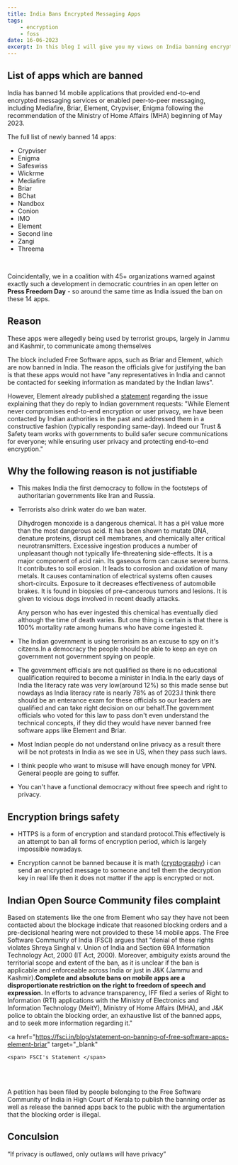 ```yaml
---
title: India Bans Encrypted Messaging Apps
tags:
    - encryption
    - foss
date: 16-06-2023
excerpt: In this blog I will give you my views on India banning encrypted messaging apps.
---
```


## List of apps which are banned

India has banned 14 mobile applications that provided end-to-end encrypted messaging services or enabled peer-to-peer messaging, including Mediafire, Briar, Element, Crypviser, Enigma following the recommendation of the Ministry of Home Affairs (MHA) beginning of May 2023.

The full list of newly banned 14 apps:

-   Crypviser
-   Enigma
-   Safeswiss
-   Wickrme
-   Mediafire
-   Briar
-   BChat
-   Nandbox
-   Conion
-   IMO
-   Element
-   Second line
-   Zangi
-   Threema

<br />

Coincidentally, we in a coalition with 45+ organizations warned against exactly such a development in democratic countries in an open letter on **Press Freedom Day** - so around the same time as India issued the ban on these 14 apps.

## Reason

These apps were allegedly being used by terrorist groups, largely in Jammu and Kashmir, to communicate among themselves

The block included Free Software apps, such as Briar and Element, which are now banned in India. The reason the officials give for justifying the ban is that these apps would not have "any representatives in India and cannot be contacted for seeking information as mandated by the Indian laws".

However, Element already published a <a href="https://element.io/blog/india-bans-flagship-client-for-the-matrix-network" target="_blank">statement</a> regarding the issue explaining that they do reply to Indian government requests: "While Element never compromises end-to-end encryption or user privacy, we have been contacted by Indian authorities in the past and addressed them in a constructive fashion (typically responding same-day). Indeed our Trust & Safety team works with governments to build safer secure communications for everyone; while ensuring user privacy and protecting end-to-end encryption."

## Why the following reason is not justifiable

-   This makes India the first democracy to follow in the footsteps of authoritarian governments like Iran and Russia.

-   Terrorists also drink water do we ban water.

    Dihydrogen monoxide is a dangerous chemical. It has a pH value more than the most dangerous acid. It has been shown to mutate DNA, denature proteins, disrupt cell membranes, and chemically alter critical neurotransmitters. Excessive ingestion produces a number of unpleasant though not typically life-threatening side-effects. It is a major component of acid rain. Its gaseous form can cause severe burns. It contributes to soil erosion. It leads to corrosion and oxidation of many metals. It causes contamination of electrical systems often causes short-circuits. Exposure to it decreases effectiveness of automobile brakes. It is found in biopsies of pre-cancerous tumors and lesions. It is given to vicious dogs involved in recent deadly attacks.

    Any person who has ever ingested this chemical has eventually died although the time of death varies. But one thing is certain is that there is 100% mortality rate among humans who have come ingested it.

-   The Indian government is using terrorisim as an excuse to spy on it's citzens.In a democracy the people should be able to keep an eye on government not government spying on people.

-   The government officials are not qualified as there is no educational qualification required to become a minister in India.In the early days of India the literacy rate was very low(around 12%) so this made sense but nowdays as India literacy rate is nearly 78% as of 2023.I think there should be an enterance exam for these officials so our leaders are qualified and can take right decision on our behalf.The government officials who voted for this law to pass don't even understand the technical concepts, if they did they would have never banned free software apps like Element and Briar.

-   Most Indian people do not understand online privacy as a result there will be not protests in India as we see in US, when they pass such laws.

-   I think people who want to misuse will have enough money for VPN. General people are going to suffer.

-   You can't have a functional democracy without free speech and right to privacy.

## Encryption brings safety

-   HTTPS is a form of encryption and standard protocol.This effectively is an attempt to ban all forms of encryption period, which is largely impossible nowadays.

-   Encryption cannot be banned because it is math (<a href="https://en.wikipedia.org/wiki/Cryptography" target="_blank">cryptography</a>) i can send an encrypted message to someone and tell them the decryption key in real life then it does not matter if the app is encrypted or not.

## Indian Open Source Community files complaint

Based on statements like the one from Element who say they have not been contacted about the blockage indicate that reasoned blocking orders and a pre-decisional hearing were not provided to these 14 mobile apps. The Free Software Community of India (FSCI) argues that "denial of these rights violates Shreya Singhal v. Union of India and Section 69A Information Technology Act, 2000 (IT Act, 2000). Moreover, ambiguity exists around the territorial scope and extent of the ban, as it is unclear if the ban is applicable and enforceable across India or just in J&K (Jammu and Kashmir).**Complete and absolute bans on mobile apps are a disproportionate restriction on the right to freedom of speech and expression.** In efforts to advance transparency, IFF filed a series of Right to Information (RTI) applications with the Ministry of Electronics and Information Technology (MeitY), Ministry of Home Affairs (MHA), and J&K police to obtain the blocking order, an exhaustive list of the banned apps, and to seek more information regarding it."

<a
    href="https://fsci.in/blog/statement-on-banning-of-free-software-apps-element-briar"
    target="_blank"
>
    <span> FSCI's Statement </span>
</a>

<br />
<br />

A petition has been filed by people belonging to the Free Software Community of India in High Court of Kerala to publish the banning order as well as release the banned apps back to the public with the argumentation that the blocking order is illegal.

## Conculsion

“If privacy is outlawed, only outlaws will have privacy”

